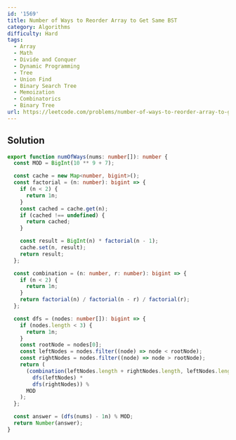 ```yaml
---
id: '1569'
title: Number of Ways to Reorder Array to Get Same BST
category: Algorithms
difficulty: Hard
tags:
  - Array
  - Math
  - Divide and Conquer
  - Dynamic Programming
  - Tree
  - Union Find
  - Binary Search Tree
  - Memoization
  - Combinatorics
  - Binary Tree
url: https://leetcode.com/problems/number-of-ways-to-reorder-array-to-get-same-bst
---
```


## Solution

```typescript showLineNumbers
export function numOfWays(nums: number[]): number {
  const MOD = BigInt(10 ** 9 + 7);

  const cache = new Map<number, bigint>();
  const factorial = (n: number): bigint => {
    if (n < 2) {
      return 1n;
    }
    const cached = cache.get(n);
    if (cached !== undefined) {
      return cached;
    }

    const result = BigInt(n) * factorial(n - 1);
    cache.set(n, result);
    return result;
  };

  const combination = (n: number, r: number): bigint => {
    if (n < 2) {
      return 1n;
    }
    return factorial(n) / factorial(n - r) / factorial(r);
  };

  const dfs = (nodes: number[]): bigint => {
    if (nodes.length < 3) {
      return 1n;
    }
    const rootNode = nodes[0];
    const leftNodes = nodes.filter((node) => node < rootNode);
    const rightNodes = nodes.filter((node) => node > rootNode);
    return (
      (combination(leftNodes.length + rightNodes.length, leftNodes.length) *
        dfs(leftNodes) *
        dfs(rightNodes)) %
      MOD
    );
  };

  const answer = (dfs(nums) - 1n) % MOD;
  return Number(answer);
}
```
